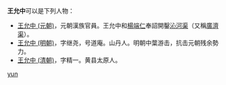 '''王允中'''可以是下列人物：
* [[王允中_(元朝)|王允中 (元朝)]]，元朝漢族官員。王允中和[[楊端仁|楊端仁]]奉詔開鑿[[沁河渠|沁河渠]]（又稱[[廣濟渠|廣濟渠]]）。
* [[王允中_(明朝)|王允中 (明朝)]]，字继尧，号道庵。山丹人。明朝中葉游击，抗击元朝残余勢力。
* [[王允中_(清朝)|王允中 (清朝)]]，字精一。黄县太原人。

{{disambig|W}}

[[Category:三字王姓人名消歧义|yun]]